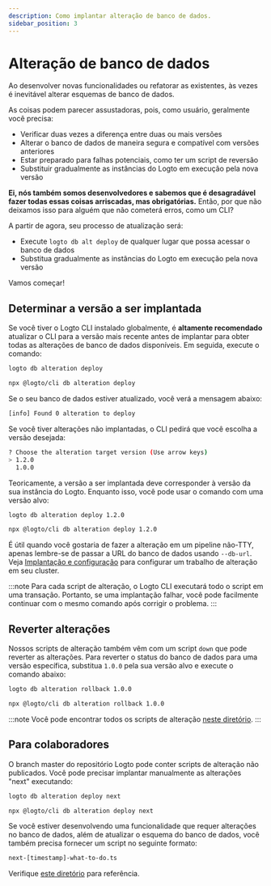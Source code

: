 ```yaml
---
description: Como implantar alteração de banco de dados.
sidebar_position: 3
---
```



# Alteração de banco de dados

Ao desenvolver novas funcionalidades ou refatorar as existentes, às vezes é inevitável alterar esquemas de banco de dados.

As coisas podem parecer assustadoras, pois, como usuário, geralmente você precisa:

- Verificar duas vezes a diferença entre duas ou mais versões
- Alterar o banco de dados de maneira segura e compatível com versões anteriores
- Estar preparado para falhas potenciais, como ter um script de reversão
- Substituir gradualmente as instâncias do Logto em execução pela nova versão

**Ei, nós também somos desenvolvedores e sabemos que é desagradável fazer todas essas coisas arriscadas, mas obrigatórias.** Então, por que não deixamos isso para alguém que não cometerá erros, como um CLI?

A partir de agora, seu processo de atualização será:

- Execute `logto db alt deploy` de qualquer lugar que possa acessar o banco de dados
- Substitua gradualmente as instâncias do Logto em execução pela nova versão

Vamos começar!

## Determinar a versão a ser implantada

Se você tiver o Logto CLI instalado globalmente, é **altamente recomendado** atualizar o CLI para a versão mais recente antes de implantar para obter todas as alterações de banco de dados disponíveis. Em seguida, execute o comando:

<Tabs groupId="cmd">

  <TabItem value="cli" label="CLI">

```bash
logto db alteration deploy
```

  </TabItem>
  <TabItem value="npx" label="npx">

```bash
npx @logto/cli db alteration deploy
```

  </TabItem>

</Tabs>

Se o seu banco de dados estiver atualizado, você verá a mensagem abaixo:

```bash
[info] Found 0 alteration to deploy
```

Se você tiver alterações não implantadas, o CLI pedirá que você escolha a versão desejada:

```bash
? Choose the alteration target version (Use arrow keys)
> 1.2.0
  1.0.0
```

Teoricamente, a versão a ser implantada deve corresponder à versão da sua instância do Logto. Enquanto isso, você pode usar o comando com uma versão alvo:

<Tabs groupId="cmd">

  <TabItem value="cli" label="CLI">

```bash
logto db alteration deploy 1.2.0
```

  </TabItem>
  <TabItem value="npx" label="npx">

```bash
npx @logto/cli db alteration deploy 1.2.0
```

  </TabItem>

</Tabs>

É útil quando você gostaria de fazer a alteração em um pipeline não-TTY, apenas lembre-se de passar a URL do banco de dados usando `--db-url`. Veja [Implantação e configuração](/logto-oss/deployment-and-configuration/) para configurar um trabalho de alteração em seu cluster.

:::note
Para cada script de alteração, o Logto CLI executará todo o script em uma transação. Portanto, se uma implantação falhar, você pode facilmente continuar com o mesmo comando após corrigir o problema.
:::

## Reverter alterações

Nossos scripts de alteração também vêm com um script `down` que pode reverter as alterações. Para reverter o status do banco de dados para uma versão específica, substitua `1.0.0` pela sua versão alvo e execute o comando abaixo:

<Tabs groupId="cmd">

  <TabItem value="cli" label="CLI">

```bash
logto db alteration rollback 1.0.0
```

  </TabItem>
  <TabItem value="npx" label="npx">

```bash
npx @logto/cli db alteration rollback 1.0.0
```

  </TabItem>

</Tabs>

:::note
Você pode encontrar todos os scripts de alteração [neste diretório](https://github.com/logto-io/logto/tree/master/packages/schemas/alterations).
:::

## Para colaboradores

O branch master do repositório Logto pode conter scripts de alteração não publicados. Você pode precisar implantar manualmente as alterações "next" executando:

<Tabs groupId="cmd">

  <TabItem value="cli" label="CLI">

```bash
logto db alteration deploy next
```

  </TabItem>
  <TabItem value="npx" label="npx">

```bash
npx @logto/cli db alteration deploy next
```

  </TabItem>

</Tabs>

Se você estiver desenvolvendo uma funcionalidade que requer alterações no banco de dados, além de atualizar o esquema do banco de dados, você também precisa fornecer um script no seguinte formato:

```bash
next-[timestamp]-what-to-do.ts
```

Verifique [este diretório](https://github.com/logto-io/logto/tree/master/packages/schemas/alterations) para referência.
